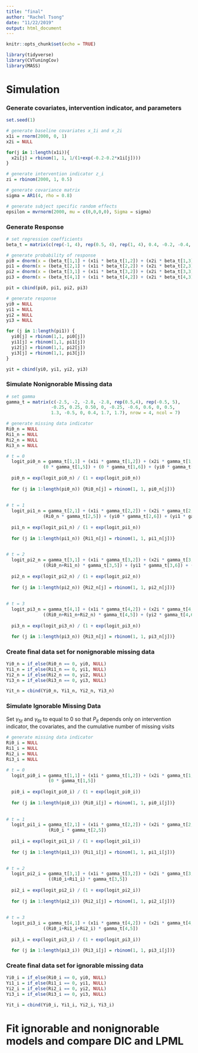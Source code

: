 ```yaml
---
title: "final"
author: "Rachel Tsong"
date: "11/22/2019"
output: html_document
---
```


```r
knitr::opts_chunk$set(echo = TRUE)

library(tidyverse)
library(CVTuningCov)
library(MASS)
```

# Simulation

### Generate covariates, intervention indicator, and parameters
```r
set.seed(1)

# generate baseline covariates x_1i and x_2i
x1i = rnorm(2000, 0, 1)
x2i = NULL

for(j in 1:length(x1i)){
  x2i[j] = rbinom(1, 1, 1/(1+exp(-0.2-0.2*x1i[j])))
}

# generate intervention indicator z_i
zi = rbinom(2000, 1, 0.5)

# generate covariance matrix
sigma = AR1(4, rho = 0.8)

# generate subject specific random effects
epsilon = mvrnorm(2000, mu = c(0,0,0,0), Sigma = sigma)

```


### Generate Response
```r
# set regression coefficients
beta_t = matrix(c(rep(-1, 4), rep(0.5, 4), rep(1, 4), 0.4, -0.2, -0.4, -0.6), nrow = 4, ncol = 4)

# generate probability of response
pi0 = dnorm(x = (beta_t[1,1] + (x1i * beta_t[1,2]) + (x2i * beta_t[1,3]) + (zi * beta_t[1,4]) + epsilon[,1]), 0, 1)
pi1 = dnorm(x = (beta_t[2,1] + (x1i * beta_t[2,2]) + (x2i * beta_t[2,3]) + (zi * beta_t[2,4]) + epsilon[,2]), 0, 1)
pi2 = dnorm(x = (beta_t[3,1] + (x1i * beta_t[3,2]) + (x2i * beta_t[3,3]) + (zi * beta_t[3,4]) + epsilon[,3]), 0, 1)
pi3 = dnorm(x = (beta_t[4,1] + (x1i * beta_t[4,2]) + (x2i * beta_t[4,3]) + (zi * beta_t[4,4]) + epsilon[,4]), 0, 1)

pit = cbind(pi0, pi1, pi2, pi3)

# generate response
yi0 = NULL
yi1 = NULL
yi2 = NULL
yi3 = NULL

for (j in 1:length(pi1)) {
  yi0[j] = rbinom(1,1, pi0[j])
  yi1[j] = rbinom(1,1, pi1[j])
  yi2[j] = rbinom(1,1, pi2[j])
  yi3[j] = rbinom(1,1, pi3[j])
}

yit = cbind(yi0, yi1, yi2, yi3)

```


### Simulate Nonignorable Missing data
```r
# set gamma 
gamma_t = matrix(c(-2.5, -2, -2.8, -2.8, rep(0.5,4), rep(-0.5, 5), 
                 -0.25, 0.25, 0.50, 0, -0.25, -0.6, 0.6, 0, 0.5,
                 1.3, -0.5, 0, 0.4, 1.7, 1.7), nrow = 4, ncol = 7)

# generate missing data indicator
Ri0_n = NULL
Ri1_n = NULL
Ri2_n = NULL
Ri3_n = NULL

# t = 0
  logit_pi0_n = gamma_t[1,1] + (x1i * gamma_t[1,2]) + (x2i * gamma_t[1,3]) + (zi * gamma_t[1,4]) +
              (0 * gamma_t[1,5]) + (0 * gamma_t[1,6]) + (yi0 * gamma_t[1,7])
    
  pi0_n = exp(logit_pi0_n) / (1 + exp(logit_pi0_n))
    
  for (j in 1:length(pi0_n)) {Ri0_n[j] = rbinom(1, 1, pi0_n[j])}
  
  
# t = 1
  logit_pi1_n = gamma_t[2,1] + (x1i * gamma_t[2,2]) + (x2i * gamma_t[2,3]) + (zi * gamma_t[2,4]) +
              (Ri0_n * gamma_t[2,5]) + (yi0 * gamma_t[2,6]) + (yi1 * gamma_t[2,7])
    
  pi1_n = exp(logit_pi1_n) / (1 + exp(logit_pi1_n))
    
  for (j in 1:length(pi1_n)) {Ri1_n[j] = rbinom(1, 1, pi1_n[j])}

  
# t = 2
  logit_pi2_n = gamma_t[3,1] + (x1i * gamma_t[3,2]) + (x2i * gamma_t[3,3]) + (zi * gamma_t[3,4]) +
              ((Ri0_n+Ri1_n) * gamma_t[3,5]) + (yi1 * gamma_t[3,6]) + (yi2 * gamma_t[3,7])
    
  pi2_n = exp(logit_pi2_n) / (1 + exp(logit_pi2_n))
    
  for (j in 1:length(pi2_n)) {Ri2_n[j] = rbinom(1, 1, pi2_n[j])}
  
  
# t = 3
  logit_pi3_n = gamma_t[4,1] + (x1i * gamma_t[4,2]) + (x2i * gamma_t[4,3]) + (zi * gamma_t[4,4]) +
              ((Ri0_n+Ri1_n+Ri2_n) * gamma_t[4,5]) + (yi2 * gamma_t[4,6]) + (yi3 * gamma_t[4,7])
    
  pi3_n = exp(logit_pi3_n) / (1 + exp(logit_pi3_n))

  for (j in 1:length(pi3_n)) {Ri3_n[j] = rbinom(1, 1, pi3_n[j])}

```


### Create final data set for nonignorable missing data
```r
Yi0_n = if_else(Ri0_n == 0, yi0, NULL)
Yi1_n = if_else(Ri1_n == 0, yi1, NULL)
Yi2_n = if_else(Ri2_n == 0, yi2, NULL)
Yi3_n = if_else(Ri3_n == 0, yi3, NULL)

Yit_n = cbind(Yi0_n, Yi1_n, Yi2_n, Yi3_n)
```


### Simulate Ignorable Missing Data
Set $\gamma_{5t}$ and $\gamma_{6t}$ to equal to 0 so that $P_{it}$ depends only on intervention indicator, the covariates, and the cumulative number of missing visits
```r
# generate missing data indicator
Ri0_i = NULL
Ri1_i = NULL
Ri2_i = NULL
Ri3_i = NULL

# t = 0
  logit_pi0_i = gamma_t[1,1] + (x1i * gamma_t[1,2]) + (x2i * gamma_t[1,3]) + (zi * gamma_t[1,4]) + 
                (0 * gamma_t[1,5])
    
  pi0_i = exp(logit_pi0_i) / (1 + exp(logit_pi0_i))
    
  for (j in 1:length(pi0_i)) {Ri0_i[j] = rbinom(1, 1, pi0_i[j])}
  
  
# t = 1
  logit_pi1_i = gamma_t[2,1] + (x1i * gamma_t[2,2]) + (x2i * gamma_t[2,3]) + (zi * gamma_t[2,4]) + 
                (Ri0_i * gamma_t[2,5])
    
  pi1_i = exp(logit_pi1_i) / (1 + exp(logit_pi1_i))
    
  for (j in 1:length(pi1_i)) {Ri1_i[j] = rbinom(1, 1, pi1_i[j])}

  
# t = 2
  logit_pi2_i = gamma_t[3,1] + (x1i * gamma_t[3,2]) + (x2i * gamma_t[3,3]) + (zi * gamma_t[3,4]) + 
                ((Ri0_i+Ri1_i) * gamma_t[3,5])
    
  pi2_i = exp(logit_pi2_i) / (1 + exp(logit_pi2_i))
    
  for (j in 1:length(pi2_i)) {Ri2_i[j] = rbinom(1, 1, pi2_i[j])}
  
  
# t = 3
  logit_pi3_i = gamma_t[4,1] + (x1i * gamma_t[4,2]) + (x2i * gamma_t[4,3]) + (zi * gamma_t[4,4]) +
              ((Ri0_i+Ri1_i+Ri2_i) * gamma_t[4,5])
    
  pi3_i = exp(logit_pi3_i) / (1 + exp(logit_pi3_i))

  for (j in 1:length(pi3_i)) {Ri3_i[j] = rbinom(1, 1, pi3_i[j])}


```

### Create final data set for ignorable missing data
```r
Yi0_i = if_else(Ri0_i == 0, yi0, NULL)
Yi1_i = if_else(Ri1_i == 0, yi1, NULL)
Yi2_i = if_else(Ri2_i == 0, yi2, NULL)
Yi3_i = if_else(Ri3_i == 0, yi3, NULL)

Yit_i = cbind(Yi0_i, Yi1_i, Yi2_i, Yi3_i)
```

# Fit ignorable and nonignorable models and compare DIC and LPML



